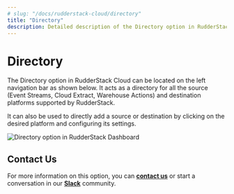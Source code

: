 ```yaml
---
# slug: "/docs/rudderstack-cloud/directory"
title: "Directory"
description: Detailed description of the Directory option in RudderStack Cloud.
---
```


# Directory

The Directory option in RudderStack Cloud can be located on the left navigation bar as shown below. It acts as a directory for all the source (Event Streams, Cloud Extract, Warehouse Actions) and destination platforms supported by RudderStack.


It can also be used to directly add a source or destination by clicking on the desired platform and configuring its settings.

<img src="../../directory.png" alt="Directory option in RudderStack Dashboard" />


## Contact Us

For more information on this option, you can [**contact us**](mailto:%20docs@rudderstack.com) or start a conversation in our [**Slack**](https://rudderstack.com/join-rudderstack-slack-community) community.
